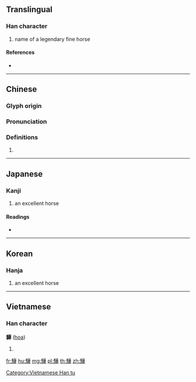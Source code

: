 {{character info/new}}
{{also|骅}}
==Translingual==

===Han character===
{{Han char|rn=187|rad=馬|as=10|sn=20|four=74354|canj=SFTMJ|ids=⿰馬華}}

# name of a legendary fine horse

====References====
* {{Han ref|kx=1444.350|dkj=44982|dj=1969.050|hdz=74569.080|uh=9A4A|ud=39498|bh=F77E|bd=63358}}

----

==Chinese==
{{zh-forms|s=骅}}

===Glyph origin===
{{Han etym}}

===Pronunciation===
{{zh-pron
|m=huá
|c=waa4
|h=pfs=
|md=
|mn=
|w=
|mc=y
|oc=y
|cat=n
}}

===Definitions===
{{zh-hanzi}}

# {{rfdef|lang=zh}}

----

==Japanese==

===Kanji===
{{ja-kanji|grade=|rs=馬10}}

# an excellent horse

====Readings====
* {{ja-readings|on=[[か]] (ka), [[げ]] (ge)|kun=[[あかくりげ]] (akakurige)}}

----

==Korean==

===Hanja===
{{ko-hanja|hangeul=화|eumhun=|rv=hwa|mr=hwa|y=hwa}}

# an excellent horse

----

==Vietnamese==

===Han character===
'''驊''' ([[hoa]])

# {{defn|lang=vi}}

[[Category:Vietnamese Han tu]]

[[fr:驊]]
[[hu:驊]]
[[mg:驊]]
[[pl:驊]]
[[th:驊]]
[[zh:驊]]